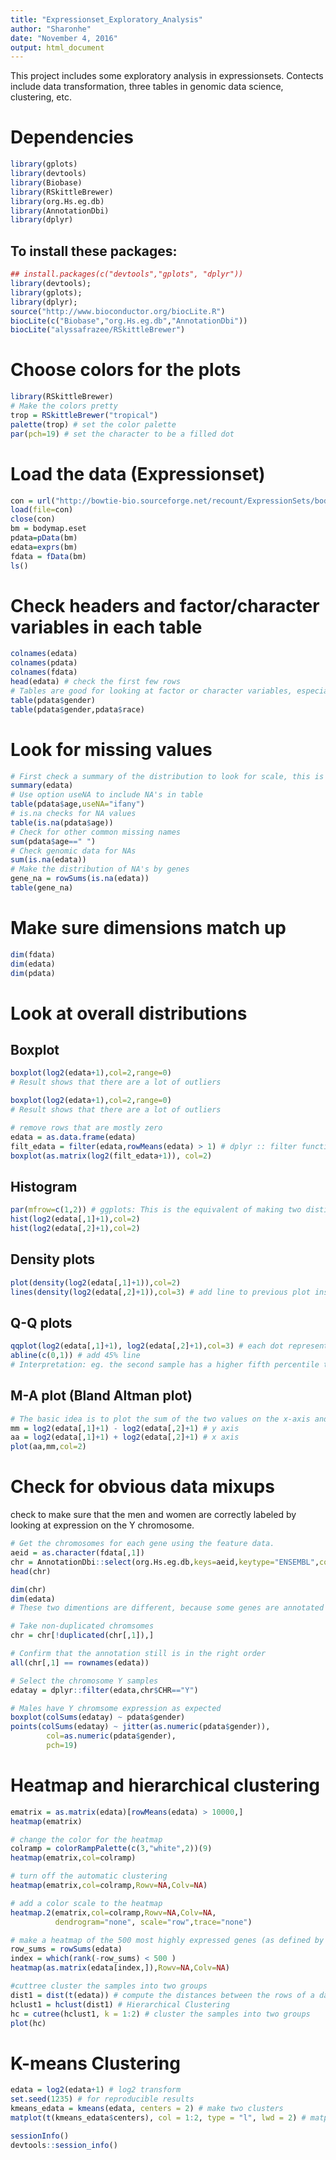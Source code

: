 ```yaml
---
title: "Expressionset_Exploratory_Analysis"
author: "Sharonhe"
date: "November 4, 2016"
output: html_document
---
```


This project includes some exploratory analysis in expressionsets. Contects include data transformation, three tables in genomic data science, clustering, etc. 

# Dependencies

```r
library(gplots) 
library(devtools) 
library(Biobase) 
library(RSkittleBrewer) 
library(org.Hs.eg.db) 
library(AnnotationDbi)
library(dplyr)
```

## To install these packages:

```r
## install.packages(c("devtools","gplots", "dplyr"))
library(devtools);
library(gplots);
library(dplyr);
source("http://www.bioconductor.org/biocLite.R")
biocLite(c("Biobase","org.Hs.eg.db","AnnotationDbi"))
biocLite("alyssafrazee/RSkittleBrewer")
```

# Choose colors for the plots

```r
library(RSkittleBrewer)
# Make the colors pretty
trop = RSkittleBrewer("tropical")
palette(trop) # set the color palette 
par(pch=19) # set the character to be a filled dot
```

# Load the data (Expressionset)

```r
con = url("http://bowtie-bio.sourceforge.net/recount/ExpressionSets/bodymap_eset.RData")
load(file=con)
close(con)
bm = bodymap.eset
pdata=pData(bm)
edata=exprs(bm)
fdata = fData(bm)
ls()
```

# Check headers and factor/character variables in each table

```r
colnames(edata)
colnames(pdata)
colnames(fdata)
head(edata) # check the first few rows
# Tables are good for looking at factor or character variables, especially in phenotype data
table(pdata$gender) 
table(pdata$gender,pdata$race)
```

# Look for missing values

```r
# First check a summary of the distribution to look for scale, this is also one way to check for NA values.
summary(edata)
# Use option useNA to include NA's in table
table(pdata$age,useNA="ifany")
# is.na checks for NA values
table(is.na(pdata$age))
# Check for other common missing names
sum(pdata$age==" ")
# Check genomic data for NAs
sum(is.na(edata))
# Make the distribution of NA's by genes
gene_na = rowSums(is.na(edata))
table(gene_na)
```

# Make sure dimensions match up

```r
dim(fdata)
dim(edata)
dim(pdata)
```

# Look at overall distributions

## Boxplot

```r
boxplot(log2(edata+1),col=2,range=0)
# Result shows that there are a lot of outliers
```

```r
boxplot(log2(edata+1),col=2,range=0)
# Result shows that there are a lot of outliers
```

```r
# remove rows that are mostly zero
edata = as.data.frame(edata)
filt_edata = filter(edata,rowMeans(edata) > 1) # dplyr :: filter function can only filter a data frame, can't be used on a matrix
boxplot(as.matrix(log2(filt_edata+1)), col=2)
```


## Histogram

```r
par(mfrow=c(1,2)) # ggplots: This is the equivalent of making two distinct plots
hist(log2(edata[,1]+1),col=2)
hist(log2(edata[,2]+1),col=2)
```

## Density plots

```r
plot(density(log2(edata[,1]+1)),col=2)
lines(density(log2(edata[,2]+1)),col=3) # add line to previous plot instead of overwriting the previous plot
```

## Q-Q plots

```r
qqplot(log2(edata[,1]+1), log2(edata[,2]+1),col=3) # each dot represents a percentile
abline(c(0,1)) # add 45% line
# Interpretation: eg. the second sample has a higher fifth percentile than the first sample so it has higher values for low values.
```

## M-A plot (Bland Altman plot)

```r
# The basic idea is to plot the sum of the two values on the x-axis and the difference on the y-axis. This can be used to see any difference between the (samples, averages, etc.) and to see if there is any intensity-specific biases.
mm = log2(edata[,1]+1) - log2(edata[,2]+1) # y axis
aa = log2(edata[,1]+1) + log2(edata[,2]+1) # x axis
plot(aa,mm,col=2)
```

# Check for obvious data mixups

check to make sure that the men and women are correctly labeled by looking at expression on the Y chromosome.

```r
# Get the chromosomes for each gene using the feature data.
aeid = as.character(fdata[,1])
chr = AnnotationDbi::select(org.Hs.eg.db,keys=aeid,keytype="ENSEMBL",columns="CHR")
head(chr)

dim(chr)
dim(edata) 
# These two dimentions are different, because some genes are annotated to multiple chromsomes

# Take non-duplicated chromsomes
chr = chr[!duplicated(chr[,1]),]

# Confirm that the annotation still is in the right order
all(chr[,1] == rownames(edata)) 

# Select the chromosome Y samples
edatay = dplyr::filter(edata,chr$CHR=="Y")

# Males have Y chromsome expression as expected
boxplot(colSums(edatay) ~ pdata$gender)
points(colSums(edatay) ~ jitter(as.numeric(pdata$gender)),
        col=as.numeric(pdata$gender),
        pch=19)
```

# Heatmap and hierarchical clustering

```r
ematrix = as.matrix(edata)[rowMeans(edata) > 10000,] 
heatmap(ematrix)
```

```r
# change the color for the heatmap
colramp = colorRampPalette(c(3,"white",2))(9)
heatmap(ematrix,col=colramp)
```

```r
# turn off the automatic clustering
heatmap(ematrix,col=colramp,Rowv=NA,Colv=NA)
```

```r
# add a color scale to the heatmap
heatmap.2(ematrix,col=colramp,Rowv=NA,Colv=NA,
          dendrogram="none", scale="row",trace="none")
```

```r
# make a heatmap of the 500 most highly expressed genes (as defined by total count)
row_sums = rowSums(edata)
index = which(rank(-row_sums) < 500 )
heatmap(as.matrix(edata[index,]),Rowv=NA,Colv=NA)
```

```r
#cuttree cluster the samples into two groups
dist1 = dist(t(edata)) # compute the distances between the rows of a data matrix.
hclust1 = hclust(dist1) # Hierarchical Clustering
hc = cutree(hclust1, k = 1:2) # cluster the samples into two groups
plot(hc)
```

# K-means Clustering

```r
edata = log2(edata+1) # log2 transform
set.seed(1235) # for reproducible results
kmeans_edata = kmeans(edata, centers = 2) # make two clusters
matplot(t(kmeans_edata$centers), col = 1:2, type = "l", lwd = 2) # matplot: Plot Columns of Matrices. t() is for transpose a matrix
```


```r
sessionInfo()
devtools::session_info()
```

